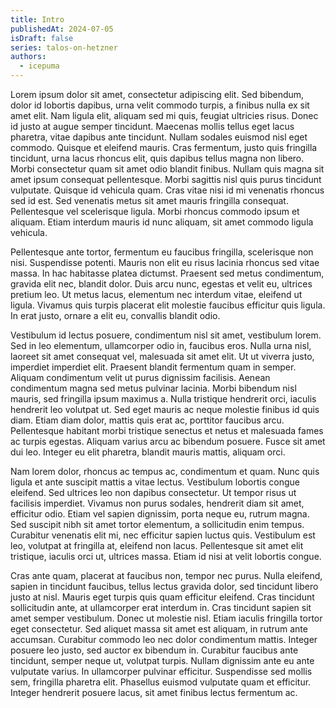 ```yaml
---
title: Intro
publishedAt: 2024-07-05
isDraft: false
series: talos-on-hetzner
authors:
  - icepuma
---
```


Lorem ipsum dolor sit amet, consectetur adipiscing elit. Sed bibendum, dolor id lobortis dapibus, urna velit commodo turpis, a finibus nulla ex sit amet elit. Nam ligula elit, aliquam sed mi quis, feugiat ultricies risus. Donec id justo at augue semper tincidunt. Maecenas mollis tellus eget lacus pharetra, vitae dapibus ante tincidunt. Nullam sodales euismod nisl eget commodo. Quisque et eleifend mauris. Cras fermentum, justo quis fringilla tincidunt, urna lacus rhoncus elit, quis dapibus tellus magna non libero. Morbi consectetur quam sit amet odio blandit finibus. Nullam quis magna sit amet ipsum consequat pellentesque. Morbi sagittis nisl quis purus tincidunt vulputate. Quisque id vehicula quam. Cras vitae nisi id mi venenatis rhoncus sed id est. Sed venenatis metus sit amet mauris fringilla consequat. Pellentesque vel scelerisque ligula. Morbi rhoncus commodo ipsum et aliquam. Etiam interdum mauris id nunc aliquam, sit amet commodo ligula vehicula.

Pellentesque ante tortor, fermentum eu faucibus fringilla, scelerisque non nisi. Suspendisse potenti. Mauris non elit eu risus lacinia rhoncus sed vitae massa. In hac habitasse platea dictumst. Praesent sed metus condimentum, gravida elit nec, blandit dolor. Duis arcu nunc, egestas et velit eu, ultrices pretium leo. Ut metus lacus, elementum nec interdum vitae, eleifend ut ligula. Vivamus quis turpis placerat elit molestie faucibus efficitur quis ligula. In erat justo, ornare a elit eu, convallis blandit odio.

Vestibulum id lectus posuere, condimentum nisl sit amet, vestibulum lorem. Sed in leo elementum, ullamcorper odio in, faucibus eros. Nulla urna nisl, laoreet sit amet consequat vel, malesuada sit amet elit. Ut ut viverra justo, imperdiet imperdiet elit. Praesent blandit fermentum quam in semper. Aliquam condimentum velit ut purus dignissim facilisis. Aenean condimentum magna sed metus pulvinar lacinia. Morbi bibendum nisl mauris, sed fringilla ipsum maximus a. Nulla tristique hendrerit orci, iaculis hendrerit leo volutpat ut. Sed eget mauris ac neque molestie finibus id quis diam. Etiam diam dolor, mattis quis erat ac, porttitor faucibus arcu. Pellentesque habitant morbi tristique senectus et netus et malesuada fames ac turpis egestas. Aliquam varius arcu ac bibendum posuere. Fusce sit amet dui leo. Integer eu elit pharetra, blandit mauris mattis, aliquam orci.

Nam lorem dolor, rhoncus ac tempus ac, condimentum et quam. Nunc quis ligula et ante suscipit mattis a vitae lectus. Vestibulum lobortis congue eleifend. Sed ultrices leo non dapibus consectetur. Ut tempor risus ut facilisis imperdiet. Vivamus non purus sodales, hendrerit diam sit amet, efficitur odio. Etiam vel sapien dignissim, porta neque eu, rutrum magna. Sed suscipit nibh sit amet tortor elementum, a sollicitudin enim tempus. Curabitur venenatis elit mi, nec efficitur sapien luctus quis. Vestibulum est leo, volutpat at fringilla at, eleifend non lacus. Pellentesque sit amet elit tristique, iaculis orci ut, ultrices massa. Etiam id nisi at velit lobortis congue.

Cras ante quam, placerat at faucibus non, tempor nec purus. Nulla eleifend, sapien in tincidunt faucibus, tellus lectus gravida dolor, sed tincidunt libero justo at nisl. Mauris eget turpis quis quam efficitur eleifend. Cras tincidunt sollicitudin ante, at ullamcorper erat interdum in. Cras tincidunt sapien sit amet semper vestibulum. Donec ut molestie nisl. Etiam iaculis fringilla tortor eget consectetur. Sed aliquet massa sit amet est aliquam, in rutrum ante accumsan. Curabitur commodo leo nec dolor condimentum mattis. Integer posuere leo justo, sed auctor ex bibendum in. Curabitur faucibus ante tincidunt, semper neque ut, volutpat turpis. Nullam dignissim ante eu ante vulputate varius. In ullamcorper pulvinar efficitur. Suspendisse sed mollis sem, fringilla pharetra elit. Phasellus euismod vulputate quam et efficitur. Integer hendrerit posuere lacus, sit amet finibus lectus fermentum ac.
